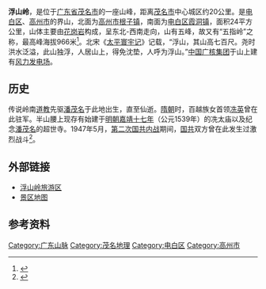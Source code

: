 {{Infobox mountain|area_km2=24|other_name=五指岭|region=[[广东省|广东省]]|country={{PRC}}|district=[[茂名市|茂名市]]}}

'''浮山岭'''，是位于[[广东省|广东省]][[茂名市|茂名市]]的一座山峰，距离[[茂名市|茂名市]]中心城区约20公里。是[[电白区|电白区]]、[[高州市|高州市]]的界山，北面为[[高州市|高州市]][[根子镇|根子镇]]，南面为[[电白区|电白区]][[霞洞镇|霞洞镇]]，面积24平方公里，山体主要由[[花岗岩|花岗岩]]构成，呈东北-西南走向，山有五峰，故又有“五指岭”之称，最高峰海拔966米<ref>{{Cite web|title=浮山岭 一座古老又年轻的森林康养公园_第AD04版：电白视窗·文苑_ 2021-04-27 _南方日报数字报_南方网|url=http://epaper.southcn.com/nfdaily/html/2021-04/27/content_7940575.htm|access-date=2021-06-27|work=epaper.southcn.com|archive-date=2021-06-27|archive-url=https://web.archive.org/web/20210627085502/http://epaper.southcn.com/nfdaily/html/2021-04/27/content_7940575.htm|dead-url=no}}</ref>。北宋《[[太平寰宇记|太平寰宇记]]》记载，“浮山，其山高七百尺。尧时洪水泛溢，此山独浮，人居山上，得免沈垫，人呼为浮山。”[[中国广核集团|中国广核集团]]于山上建有[[风力发电场|风力发电场]]。

== 历史 ==
传说岭南[[道教|道教]]先驱[[潘茂名|潘茂名]]于此地出生，直至仙逝。[[隋朝|隋朝]]时，百越族女首领[[冼夫人|冼英]]曾在此驻军。半山腰上现存有始建于[[明朝|明朝]][[嘉靖十七年|嘉靖十七年]]（公元1539年）的冼太庙以及纪念[[潘茂名|潘茂名]]的超世寺。1947年5月，[[第二次国共内战|第二次国共内战]]期间，[[国民政府|国]][[中国共产党|共]]双方曾在此发生过激烈战斗<ref>{{Cite web|title=激 战 浮 山 岭_茂名网|url=http://www.mm111.net/cnws/p/368454_2.html|access-date=2021-06-27|work=www.mm111.net|archive-date=2021-07-03|archive-url=https://web.archive.org/web/20210703064636/http://www.mm111.net/cnws/p/368454_2.html|dead-url=no}}</ref>。

== 外部链接 ==
*[https://web.archive.org/web/20111114041407/http://www.auyou.cn/scenerylist/8605.html 浮山岭旅游区]
*[https://web.archive.org/web/20160304073852/http://www.auyou.cn/googlemaps.asp?lat=111.09375&lng=21.94304553343818&level=10&info=%E6%B5%AE%E5%B1%B1%E5%B2%AD%E6%97%85%E6%B8%B8%E9%A3%8E%E6%99%AF%E5%8C%BA 景区地图]

== 参考资料 ==
<references />{{茂名专题}}
[[Category:广东山脉|Category:广东山脉]]
[[Category:茂名地理|Category:茂名地理]]
[[Category:电白区|Category:电白区]]
[[Category:高州市|Category:高州市]]